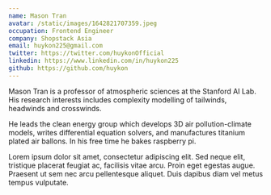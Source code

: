 ```yaml
---
name: Mason Tran
avatar: /static/images/1642821707359.jpeg
occupation: Frontend Engineer
company: Shopstack Asia
email: huykon225@gmail.com
twitter: https://twitter.com/huykonOfficial
linkedin: https://www.linkedin.com/in/huykon225
github: https://github.com/huykon
---
```


Mason Tran is a professor of atmospheric sciences at the Stanford AI Lab. His research interests includes complexity modelling of tailwinds, headwinds and crosswinds.

He leads the clean energy group which develops 3D air pollution-climate models, writes differential equation solvers, and manufactures titanium plated air ballons. In his free time he bakes raspberry pi.

Lorem ipsum dolor sit amet, consectetur adipiscing elit. Sed neque elit, tristique placerat feugiat ac, facilisis vitae arcu. Proin eget egestas augue. Praesent ut sem nec arcu pellentesque aliquet. Duis dapibus diam vel metus tempus vulputate.
